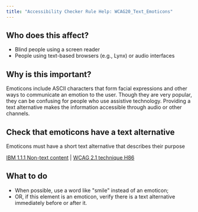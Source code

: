 ```yaml
---
title: "Accessibility Checker Rule Help: WCAG20_Text_Emoticons"
---
```


<div className="toolHelp">
<Row>
<Column colLg={5} colMd={3} colSm={4} className="toolLeft">

## Who does this affect?

* Blind people using a screen reader
* People using text-based browsers (e.g., Lynx) or audio interfaces

## Why is this important?

Emoticons include ASCII characters that form facial expressions and other ways to communicate an emotion to the user. Though they are very popular, they can be confusing for people who use assistive technology. Providing a text alternative makes the information accessible through audio or other channels.

</Column>
<Column colLg={11} colMd={5} colSm={4} className="toolMain">

<div id="locLevel"></div>

## Check that emoticons have a text alternative
Emoticons must have a short text alternative that describes their purpose

[IBM 1.1.1 Non-text content](https://www.ibm.com/able/guidelines/ci162/non_text_content.html) | [WCAG 2.1 technique H86](https://www.w3.org/WAI/WCAG21/Techniques/html/H86)

<div id="locSnippet"></div>

## What to do

* When possible, use a word like "smile" instead of an emoticon;
* OR, if this element is an emoticon, verify there is a text alternative immediately before or after it.

</Column>
</Row>
</div>
